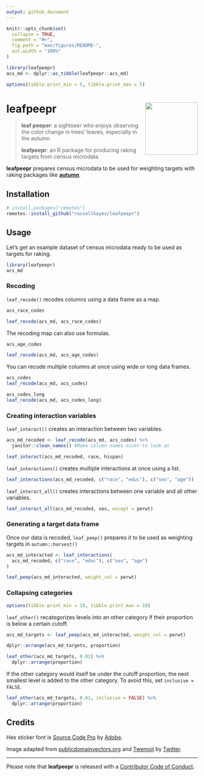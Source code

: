 ```yaml
---
output: github_document
---
```


<!-- README.md is generated from README.Rmd. Please edit that file -->

```r
knitr::opts_chunk$set(
  collapse = TRUE,
  comment = "#>",
  fig.path = "man/figures/README-",
  out.width = "100%"
)

library(leafpeepr)
acs_md <- dplyr::as_tibble(leafpeepr::acs_md)

options(tibble.print_min = 5, tibble.print_max = 5)
```

# leafpeepr <img src="man/figures/logo.png?raw=TRUE" align="right" height="138" />

<!-- badges: start -->
<!-- badges: end -->

> **leaf peeper**: a sightseer who enjoys observing the color change in trees'
leaves, especially in the autumn
>
> **leafpeepr**: an R package for producing raking targets from census microdata

**leafpeepr** prepares census microdata to be used for weighting targets with raking packages like [**autumn**](https://github.com/aaronrudkin/autumn).

## Installation

```r
# install.packages("remotes")
remotes::install_github("rossellhayes/leafpeepr")
```

## Usage

Let's get an example dataset of census microdata ready to be used as targets for raking.

```r
library(leafpeepr)
acs_md
```

### Recoding

`leaf_recode()` recodes columns using a data frame as a map.

```r
acs_race_codes

leaf_recode(acs_md, acs_race_codes)
```

The recoding map can also use formulas.

```r
acs_age_codes

leaf_recode(acs_md, acs_age_codes)
```


You can recode multiple columns at once using wide or long data frames.

```r
acs_codes
leaf_recode(acs_md, acs_codes)

acs_codes_long
leaf_recode(acs_md, acs_codes_long)
```

### Creating interaction variables

`leaf_interact()` creates an interaction between two variables.

```r
acs_md_recoded <- leaf_recode(acs_md, acs_codes) %>% 
  janitor::clean_names() #Make column names nicer to look at

leaf_interact(acs_md_recoded, race, hispan)
```

`leaf_interactions()` creates multiple interactions at once using a list.

```r
leaf_interactions(acs_md_recoded, c("race", "educ"), c("sex", "age"))
```

`leaf_interact_all()` creates interactions between one variable and all other variables.

```r
leaf_interact_all(acs_md_recoded, sex, except = perwt)
```


### Generating a target data frame

Once our data is recoded, `leaf_peep()` prepares it to be used as weighting targets in `autumn::harvest()`

```r
acs_md_interacted <- leaf_interactions(
  acs_md_recoded, c("race", "educ"), c("sex", "age")
)

leaf_peep(acs_md_interacted, weight_col = perwt)
```

### Collapsing categories

```r
options(tibble.print_min = 10, tibble.print_max = 10)
```

`leaf_other()` recategorizes levels into an other category if their proportion is below a certain cutoff.

```r
acs_md_targets <- leaf_peep(acs_md_interacted, weight_col = perwt)

dplyr::arrange(acs_md_targets, proportion)

leaf_other(acs_md_targets, 0.01) %>% 
  dplyr::arrange(proportion)
```

If the other category would itself be under the cutoff proportion, the next smallest level is added to the other category.
To avoid this, set `inclusive = FALSE`.

```r
leaf_other(acs_md_targets, 0.01, inclusive = FALSE) %>% 
  dplyr::arrange(proportion)
```

## Credits

Hex sticker font is [Source Code Pro](https://github.com/adobe-fonts/source-code-pro) by [Adobe](https://adobe.com).

Image adapted from [publicdomainvectors.org](https://publicdomainvectors.org/en/free-clipart/Autumn-leaves-vector-background/64717.html) and [Twemoji](https://github.com/twitter/twemoji) by [Twitter](https://twitter.com).

---

Please note that **leafpeepr** is released with a
[Contributor Code of Conduct](https://www.contributor-covenant.org/version/2/0/code_of_conduct/).
